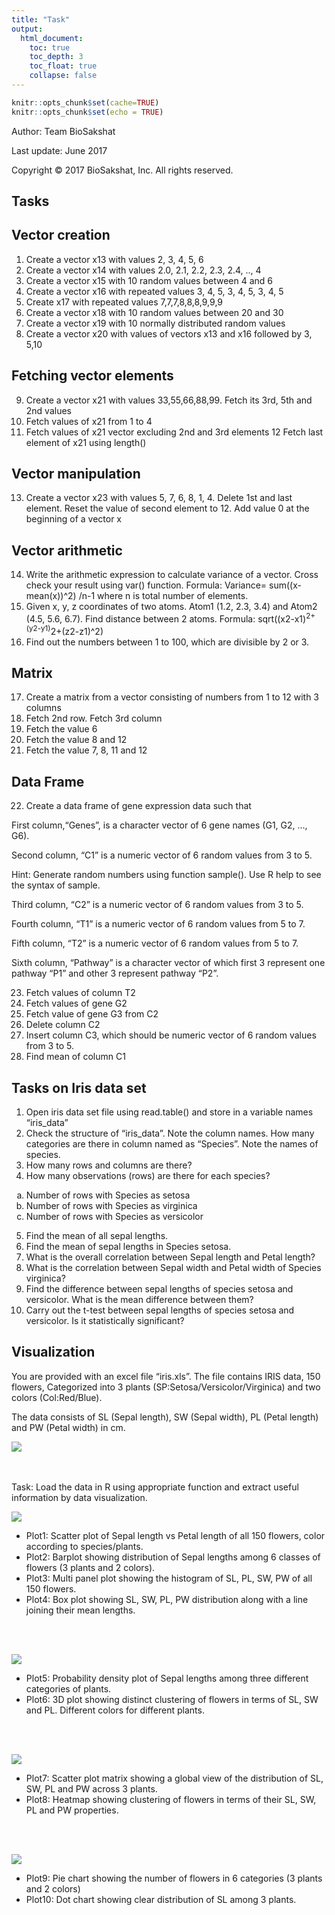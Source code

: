 ```yaml
---
title: "Task"
output: 
  html_document:
    toc: true
    toc_depth: 3
    toc_float: true
    collapse: false
---
```


```r
knitr::opts_chunk$set(cache=TRUE)
knitr::opts_chunk$set(echo = TRUE)
```

Author: Team BioSakshat

Last update: June 2017

<p>Copyright &copy; 2017 BioSakshat, Inc. All rights reserved.</p>

## Tasks

## Vector creation
1. Create a vector x13 with values 2, 3, 4, 5, 6
2. Create a vector x14 with values 2.0, 2.1, 2.2, 2.3, 2.4, .., 4
3. Create a vector x15 with 10 random values between 4 and 6
4. Create a vector x16 with repeated values 3, 4, 5, 3, 4, 5, 3, 4, 5
5. Create x17 with repeated values 7,7,7,8,8,8,9,9,9
6. Create a vector x18 with 10 random values between 20 and 30
7. Create a vector x19 with 10 normally distributed random values
8. Create a vector x20 with values of vectors x13 and x16 followed by 3, 5,10

## Fetching vector elements
9. Create a vector x21 with values 33,55,66,88,99. Fetch its 3rd, 5th and 2nd values
10. Fetch values of x21 from 1 to 4
11. Fetch values of x21 vector excluding 2nd and 3rd elements
12 Fetch last element of x21 using length()

## Vector manipulation
13. Create a vector x23 with values 5, 7, 6, 8, 1, 4. Delete 1st and last element. Reset the value of second element to 12.
Add value 0 at the beginning of a vector x

## Vector arithmetic
14. Write the arithmetic expression to calculate variance of a vector. Cross check your result using var() function.
Formula: Variance= sum((x-mean(x))^2) /n-1 where n is total number of elements.
15. Given x, y, z coordinates of two atoms.
Atom1 (1.2, 2.3, 3.4) and Atom2 (4.5, 5.6, 6.7). Find distance between 2 atoms.
Formula: sqrt((x2-x1)^2+(y2-y1)^2+(z2-z1)^2)
16. Find out the numbers between 1 to 100, which are divisible by 2 or 3.

## Matrix
17. Create a matrix from a vector consisting of numbers from 1 to 12 with 3 columns
18. Fetch 2nd row. Fetch 3rd column
19. Fetch the value 6
20. Fetch the value 8 and 12
21. Fetch the value 7, 8, 11 and 12

## Data Frame
22. Create a data frame of gene expression data such that 

First column,"Genes", is a character vector of 6 gene names (G1, G2, ..., G6).

Second column, "C1" is a numeric vector of 6 random values from 3 to 5.

Hint: Generate random numbers using function sample(). Use R help to see the syntax of sample.

Third column, "C2" is a numeric vector of 6 random values from 3 to 5.

Fourth column, "T1" is a numeric vector of 6 random values from 5 to 7.

Fifth column, "T2" is a numeric vector of 6 random values from 5 to 7.

Sixth column, "Pathway" is a character vector of which first 3 represent one pathway "P1" and other 3 represent pathway "P2".

23. Fetch values of column T2
24. Fetch values of gene G2
25. Fetch value of gene G3 from C2
26. Delete column C2
27. Insert column C3, which should be numeric vector of 6 random values from 3 to 5.
28. Find mean of column C1

## Tasks on Iris data set
1. Open iris data set file using read.table() and store in a variable names “iris_data”
2. Check the structure of “iris_data”. Note the column names. How many categories are there in column named as
“Species”. Note the names of species.
3. How many rows and columns are there?
4. How many observations (rows) are there for each species?
a. Number of rows with Species as setosa
b. Number of rows with Species as virginica
c. Number of rows with Species as versicolor
5. Find the mean of all sepal lengths.
6. Find the mean of sepal lengths in Species setosa.
7. What is the overall correlation between Sepal length and Petal length?
8. What is the correlation between Sepal width and Petal width of Species virginica?
9. Find the difference between sepal lengths of species setosa and versicolor. What is the mean difference between
them?
10. Carry out the t-test between sepal lengths of species setosa and versicolor. Is it statistically significant?

## Visualization
You are provided with an excel file “iris.xls”. The file contains IRIS data,
150 flowers, Categorized into 3 plants (SP:Setosa/Versicolor/Virginica) and two colors (Col:Red/Blue).  

The data consists of SL (Sepal length), SW (Sepal
width), PL (Petal length) and PW (Petal width) in cm. 

![](image/casestudy_task_fig1.png)

<br>
<br>
Task: Load the data in R using appropriate function and extract useful information by data visualization.  

![](image/casestudy_task_fig2.png)  

* Plot1: Scatter plot of Sepal length vs Petal length of all 150 flowers, color according to species/plants.
* Plot2: Barplot showing distribution of Sepal lengths among 6 classes of
flowers (3 plants and 2 colors).
* Plot3: Multi panel plot showing the histogram of SL, PL, SW, PW of all 150 flowers.
* Plot4: Box plot showing SL, SW, PL, PW distribution along with a line joining their mean lengths.
 
<br>
<br>

![](image/casestudy_task_fig3.png)  

* Plot5: Probability density plot of Sepal lengths among three different categories of plants.
 * Plot6: 3D plot showing distinct clustering of flowers in terms of SL, SW and PL. Different colors for different plants.

<br>
<br>

![](image/casestudy_task_fig5.png)  


* Plot7: Scatter plot matrix showing a global view of the distribution of SL, SW, PL and PW across 3 plants.
 * Plot8: Heatmap showing clustering of flowers in terms of their SL, SW, PL and PW properties.

<br>
<br>

![](image/casestudy_task_fig6.png)  

* Plot9: Pie chart showing the number of flowers in 6 categories (3 plants and 2 colors)
* Plot10: Dot chart showing clear distribution of SL among 3 plants.

